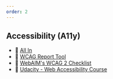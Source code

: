```yaml
---
order: 2
---
```


## Accessibility (A11y)
- 🔗 [All In](https://allinopensource.org/)
- 🔗 [WCAG Report Tool](https://www.w3.org/WAI/eval/report-tool)
- 🔗 [WebAIM's WCAG 2 Checklist](https://webaim.org/standards/wcag/checklist)
- 🔗 [Udacity - Web Accessibility Course](https://www.udacity.com/course/web-accessibility--ud891)

